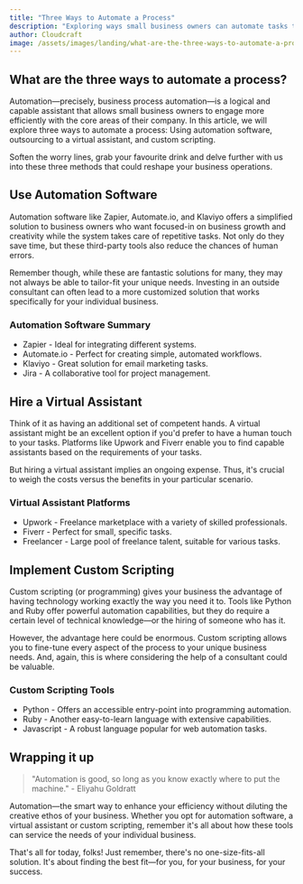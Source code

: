 ```yaml
---
title: "Three Ways to Automate a Process"
description: "Exploring ways small business owners can automate tasks to free up time and maintain focus on growth."
author: Cloudcraft
image: /assets/images/landing/what-are-the-three-ways-to-automate-a-process.jpg
---
```


## What are the three ways to automate a process?
Automation—precisely, business process automation—is a logical and capable assistant that allows small business owners to engage more efficiently with the core areas of their company. In this article, we will explore three ways to automate a process: Using automation software, outsourcing to a virtual assistant, and custom scripting.

Soften the worry lines, grab your favourite drink and delve further with us into these three methods that could reshape your business operations.

<ServicesBlurb />

## Use Automation Software

Automation software like Zapier, Automate.io, and Klaviyo offers a simplified solution to business owners who want focused-in on business growth and creativity while the system takes care of repetitive tasks. Not only do they save time, but these third-party tools also reduce the chances of human errors.

Remember though, while these are fantastic solutions for many, they may not always be able to tailor-fit your unique needs. Investing in an outside consultant can often lead to a more customized solution that works specifically for your individual business.

### Automation Software Summary

* Zapier - Ideal for integrating different systems.
* Automate.io - Perfect for creating simple, automated workflows.
* Klaviyo - Great solution for email marketing tasks.
* Jira - A collaborative tool for project management.

## Hire a Virtual Assistant

Think of it as having an additional set of competent hands. A virtual assistant might be an excellent option if you'd prefer to have a human touch to your tasks. Platforms like Upwork and Fiverr enable you to find capable assistants based on the requirements of your tasks. 

But hiring a virtual assistant implies an ongoing expense. Thus, it's crucial to weigh the costs versus the benefits in your particular scenario.

### Virtual Assistant Platforms

* Upwork - Freelance marketplace with a variety of skilled professionals.
* Fiverr - Perfect for small, specific tasks.
* Freelancer - Large pool of freelance talent, suitable for various tasks.

## Implement Custom Scripting

Custom scripting (or programming) gives your business the advantage of having technology working exactly the way you need it to. Tools like Python and Ruby offer powerful automation capabilities, but they do require a certain level of technical knowledge—or the hiring of someone who has it.

However, the advantage here could be enormous. Custom scripting allows you to fine-tune every aspect of the process to your unique business needs. And, again, this is where considering the help of a consultant could be valuable.

### Custom Scripting Tools

* Python - Offers an accessible entry-point into programming automation.
* Ruby - Another easy-to-learn language with extensive capabilities.
* Javascript - A robust language popular for web automation tasks.

<GetStartedBlurb />

## Wrapping it up 

<blockquote> "Automation is good, so long as you know exactly where to put the machine." - Eliyahu Goldratt </blockquote>

Automation—the smart way to enhance your efficiency without diluting the creative ethos of your business. Whether you opt for automation software, a virtual assistant or custom scripting, remember it's all about how these tools can service the needs of your individual business.

That's all for today, folks! Just remember, there's no one-size-fits-all solution. It's about finding the best fit—for you, for your business, for your success.
